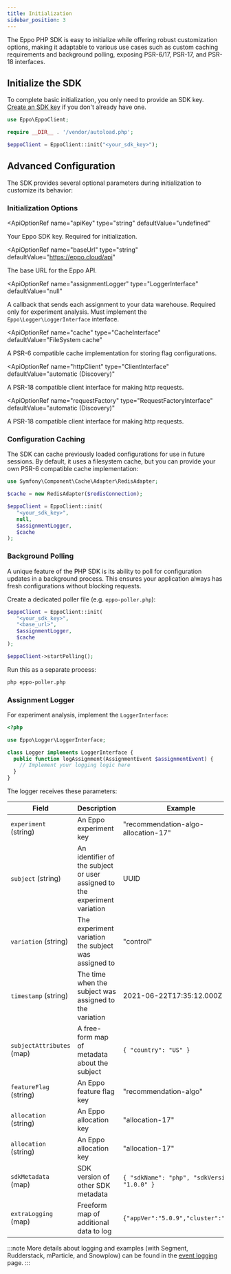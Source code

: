 ```yaml
---
title: Initialization
sidebar_position: 3
---
```



The Eppo PHP SDK is easy to initialize while offering robust customization options, making it adaptable to various use cases such as custom caching requirements and background polling, exposing PSR-6/17, PSR-17, and PSR-18 interfaces.

## Initialize the SDK

To complete basic initialization, you only need to provide an SDK key. [Create an SDK key](/sdks/sdk-keys) if you don't already have one.

```php
use Eppo\EppoClient;

require __DIR__ . '/vendor/autoload.php';

$eppoClient = EppoClient::init("<your_sdk_key>");
```

## Advanced Configuration

The SDK provides several optional parameters during initialization to customize its behavior:

### Initialization Options

<ApiOptionRef
  name="apiKey"
  type="string"
  defaultValue="undefined"
>

Your Eppo SDK key. Required for initialization.
</ApiOptionRef>

<ApiOptionRef
  name="baseUrl"
  type="string"
  defaultValue="https://eppo.cloud/api"
>

The base URL for the Eppo API.
</ApiOptionRef>

<ApiOptionRef
  name="assignmentLogger"
  type="LoggerInterface"
  defaultValue="null"
>

A callback that sends each assignment to your data warehouse. Required only for experiment analysis.
Must implement the `Eppo\Logger\LoggerInterface` interface.
</ApiOptionRef>

<ApiOptionRef
  name="cache"
  type="CacheInterface"
  defaultValue="FileSystem cache"
>

A PSR-6 compatible cache implementation for storing flag configurations.
</ApiOptionRef>

<ApiOptionRef
  name="httpClient"
  type="ClientInterface"
  defaultValue="automatic (Discovery)"
>

A PSR-18 compatible client interface for making http requests.
</ApiOptionRef>

<ApiOptionRef
  name="requestFactory"
  type="RequestFactoryInterface"
  defaultValue="automatic (Discovery)"
>

A PSR-18 compatible client interface for making http requests.
</ApiOptionRef>

### Configuration Caching

The SDK can cache previously loaded configurations for use in future sessions. By default, it uses a filesystem cache, but you can provide your own PSR-6 compatible cache implementation:

```php
use Symfony\Component\Cache\Adapter\RedisAdapter;

$cache = new RedisAdapter($redisConnection);

$eppoClient = EppoClient::init(
   "<your_sdk_key>",
   null,
   $assignmentLogger,
   $cache
);
```

### Background Polling

A unique feature of the PHP SDK is its ability to poll for configuration updates in a background process. This ensures your application always has fresh configurations without blocking requests.

Create a dedicated poller file (e.g. `eppo-poller.php`):

```php
$eppoClient = EppoClient::init(
   "<your_sdk_key>",
   "<base_url>",
   $assignmentLogger,
   $cache
);

$eppoClient->startPolling();
```

Run this as a separate process:

```bash
php eppo-poller.php
```

### Assignment Logger

For experiment analysis, implement the `LoggerInterface`:

```php
<?php

use Eppo\Logger\LoggerInterface;

class Logger implements LoggerInterface {
  public function logAssignment(AssignmentEvent $assignmentEvent) {
    // Implement your logging logic here
  }
}
```

The logger receives these parameters:

| Field                     | Description                                                               | Example                                       |
| ------------------------- | ------------------------------------------------------------------------- | --------------------------------------------- |
| `experiment` (string)     | An Eppo experiment key                                                    | "recommendation-algo-allocation-17"           |
| `subject` (string)        | An identifier of the subject or user assigned to the experiment variation | UUID                                          |
| `variation` (string)      | The experiment variation the subject was assigned to                      | "control"                                     |
| `timestamp` (string)      | The time when the subject was assigned to the variation                   | 2021-06-22T17:35:12.000Z                      |
| `subjectAttributes` (map) | A free-form map of metadata about the subject                             | `{ "country": "US" }`                         |
| `featureFlag` (string)    | An Eppo feature flag key                                                  | "recommendation-algo"                         |
| `allocation` (string)     | An Eppo allocation key                                                    | "allocation-17"                               |
| `allocation` (string)     | An Eppo allocation key                                                    | "allocation-17"                               |
| `sdkMetadata` (map)       | SDK version of other SDK metadata                                         | `{ "sdkName": "php", "sdkVersion": "1.0.0" }` |
| `extraLogging` (map)      | Freeform map of additional data to log                                    | `{"appVer":"5.0.9","cluster":"a4"}`           |

:::note
More details about logging and examples (with Segment, Rudderstack, mParticle, and Snowplow) can be found in the [event logging](/sdks/event-logging/) page.
:::